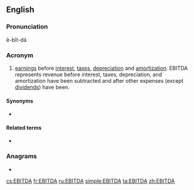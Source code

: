 ==English==
{{wikipedia}}

===Pronunciation===
ē-bĭt-dä

===Acronym===
{{rfc-header|Acronym}}
{{head|en|acronym}}

# {{context|lang=en|accounting}} [[earnings]] before [[interest]], [[tax]]es, [[depreciation]] and [[amortization]]. EBITDA represents revenue before interest, taxes, depreciation, and amortization have been subtracted and after other expenses (except [[dividend]]s) have been.

====Synonyms====
* {{l|en|EBITA}}

====Related terms====
* {{l|en|EBIT}}

===Anagrams===
* {{l|en|baited}}

[[cs:EBITDA]]
[[fr:EBITDA]]
[[ru:EBITDA]]
[[simple:EBITDA]]
[[ta:EBITDA]]
[[zh:EBITDA]]